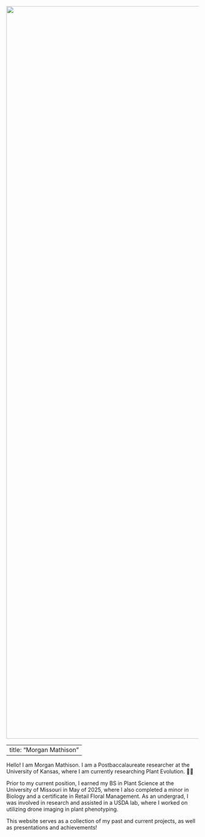 ![](circleprofile.png){fig-align="center" width="1920"}

---
title: "Morgan Mathison"
---

Hello! I am Morgan Mathison. I am a Postbaccalaureate researcher at the University of Kansas, where I am currently researching Plant Evolution. 🌱🔬

Prior to my current position, I earned my BS in Plant Science at the University of Missouri in May of 2025, where I also completed a minor in Biology and a certificate in Retail Floral Management. As an undergrad, I was involved in research and assisted in a USDA lab, where I worked on utilizing drone imaging in plant phenotyping.

This website serves as a collection of my past and current projects, as well as presentations and achievements!
